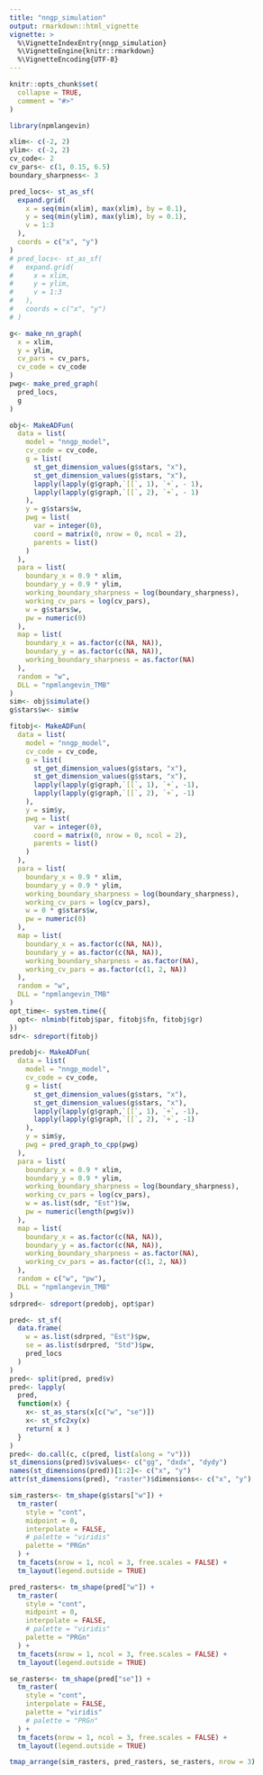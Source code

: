 ```yaml
---
title: "nngp_simulation"
output: rmarkdown::html_vignette
vignette: >
  %\VignetteIndexEntry{nngp_simulation}
  %\VignetteEngine{knitr::rmarkdown}
  %\VignetteEncoding{UTF-8}
---
```


```r
knitr::opts_chunk$set(
  collapse = TRUE,
  comment = "#>"
)
```

```r
library(npmlangevin)
```

```r
xlim<- c(-2, 2)
ylim<- c(-2, 2)
cv_code<- 2
cv_pars<- c(1, 0.15, 6.5)
boundary_sharpness<- 3

pred_locs<- st_as_sf(
  expand.grid(
    x = seq(min(xlim), max(xlim), by = 0.1),
    y = seq(min(ylim), max(ylim), by = 0.1),
    v = 1:3
  ),
  coords = c("x", "y")
)
# pred_locs<- st_as_sf(
#   expand.grid(
#     x = xlim,
#     y = ylim,
#     v = 1:3
#   ),
#   coords = c("x", "y")
# )

g<- make_nn_graph(
  x = xlim,
  y = ylim,
  cv_pars = cv_pars,
  cv_code = cv_code
)
pwg<- make_pred_graph(
  pred_locs,
  g
)


```

```r
obj<- MakeADFun(
  data = list(
    model = "nngp_model",
    cv_code = cv_code,
    g = list(
      st_get_dimension_values(g$stars, "x"),
      st_get_dimension_values(g$stars, "x"),
      lapply(lapply(g$graph,`[[`, 1), `+`, - 1),
      lapply(lapply(g$graph,`[[`, 2), `+`, - 1)
    ),
    y = g$stars$w,
    pwg = list(
      var = integer(0),
      coord = matrix(0, nrow = 0, ncol = 2),
      parents = list()
    )
  ),
  para = list(
    boundary_x = 0.9 * xlim,
    boundary_y = 0.9 * ylim,
    working_boundary_sharpness = log(boundary_sharpness),
    working_cv_pars = log(cv_pars),
    w = g$stars$w,
    pw = numeric(0)
  ),
  map = list(
    boundary_x = as.factor(c(NA, NA)),
    boundary_y = as.factor(c(NA, NA)),
    working_boundary_sharpness = as.factor(NA)
  ),
  random = "w",
  DLL = "npmlangevin_TMB"
)
sim<- obj$simulate()
g$stars$w<- sim$w

fitobj<- MakeADFun(
  data = list(
    model = "nngp_model",
    cv_code = cv_code,
    g = list(
      st_get_dimension_values(g$stars, "x"),
      st_get_dimension_values(g$stars, "x"),
      lapply(lapply(g$graph,`[[`, 1), `+`, -1),
      lapply(lapply(g$graph,`[[`, 2), `+`, -1)
    ),
    y = sim$y,
    pwg = list(
      var = integer(0),
      coord = matrix(0, nrow = 0, ncol = 2),
      parents = list()
    )
  ),
  para = list(
    boundary_x = 0.9 * xlim,
    boundary_y = 0.9 * ylim,
    working_boundary_sharpness = log(boundary_sharpness),
    working_cv_pars = log(cv_pars),
    w = 0 * g$stars$w,
    pw = numeric(0)
  ),
  map = list(
    boundary_x = as.factor(c(NA, NA)),
    boundary_y = as.factor(c(NA, NA)),
    working_boundary_sharpness = as.factor(NA),
    working_cv_pars = as.factor(c(1, 2, NA))
  ),
  random = "w",
  DLL = "npmlangevin_TMB"
)
opt_time<- system.time({
  opt<- nlminb(fitobj$par, fitobj$fn, fitobj$gr)
})
sdr<- sdreport(fitobj)

predobj<- MakeADFun(
  data = list(
    model = "nngp_model",
    cv_code = cv_code,
    g = list(
      st_get_dimension_values(g$stars, "x"),
      st_get_dimension_values(g$stars, "x"),
      lapply(lapply(g$graph,`[[`, 1), `+`, -1),
      lapply(lapply(g$graph,`[[`, 2), `+`, -1)
    ),
    y = sim$y,
    pwg = pred_graph_to_cpp(pwg)
  ),
  para = list(
    boundary_x = 0.9 * xlim,
    boundary_y = 0.9 * ylim,
    working_boundary_sharpness = log(boundary_sharpness),
    working_cv_pars = log(cv_pars),
    w = as.list(sdr, "Est")$w,
    pw = numeric(length(pwg$v))
  ),
  map = list(
    boundary_x = as.factor(c(NA, NA)),
    boundary_y = as.factor(c(NA, NA)),
    working_boundary_sharpness = as.factor(NA),
    working_cv_pars = as.factor(c(1, 2, NA))
  ),
  random = c("w", "pw"),
  DLL = "npmlangevin_TMB"
)
sdrpred<- sdreport(predobj, opt$par)
```

```r
pred<- st_sf(
  data.frame(
    w = as.list(sdrpred, "Est")$pw,
    se = as.list(sdrpred, "Std")$pw,
    pred_locs
  )
)
pred<- split(pred, pred$v)
pred<- lapply(
  pred,
  function(x) {
    x<- st_as_stars(x[c("w", "se")])
    x<- st_sfc2xy(x)
    return( x )
  }
)
pred<- do.call(c, c(pred, list(along = "v")))
st_dimensions(pred)$v$values<- c("gg", "dxdx", "dydy")
names(st_dimensions(pred))[1:2]<- c("x", "y")
attr(st_dimensions(pred), "raster")$dimensions<- c("x", "y")
```

```r
sim_rasters<- tm_shape(g$stars["w"]) +
  tm_raster(
    style = "cont",
    midpoint = 0,
    interpolate = FALSE,
    # palette = "viridis"
    palette = "PRGn"
  ) +
  tm_facets(nrow = 1, ncol = 3, free.scales = FALSE) +
  tm_layout(legend.outside = TRUE)

pred_rasters<- tm_shape(pred["w"]) +
  tm_raster(
    style = "cont",
    midpoint = 0,
    interpolate = FALSE,
    # palette = "viridis"
    palette = "PRGn"
  ) +
  tm_facets(nrow = 1, ncol = 3, free.scales = FALSE) +
  tm_layout(legend.outside = TRUE)

se_rasters<- tm_shape(pred["se"]) +
  tm_raster(
    style = "cont",
    interpolate = FALSE,
    palette = "viridis"
    # palette = "PRGn"
  ) +
  tm_facets(nrow = 1, ncol = 3, free.scales = FALSE) +
  tm_layout(legend.outside = TRUE)
```

```r
tmap_arrange(sim_rasters, pred_rasters, se_rasters, nrow = 3)
```